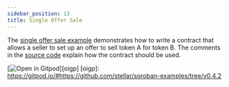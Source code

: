 ```yaml
---
sidebar_position: 13
title: Single Offer Sale
---
```


The [single offer sale example] demonstrates how to write a contract that allows a seller to set up an offer to sell token A for token B. The comments in the [source code] explain how the contract should be used.

[![Open in Gitpod](https://gitpod.io/button/open-in-gitpod.svg)][oigp] 
[oigp]: https://gitpod.io/#https://github.com/stellar/soroban-examples/tree/v0.4.2

[single offer sale example]: https://github.com/stellar/soroban-examples/tree/v0.4.2/single_offer
[source code]: https://github.com/stellar/soroban-examples/blob/v0.4.2/single_offer/src/lib.rs
